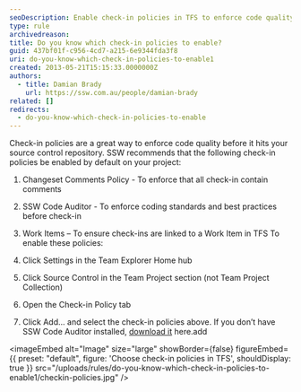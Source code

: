 ```yaml
---
seoDescription: Enable check-in policies in TFS to enforce code quality and coding standards before committing changes.
type: rule
archivedreason:
title: Do you know which check-in policies to enable?
guid: 437bf01f-c956-4cd7-a215-6e9344fda3f8
uri: do-you-know-which-check-in-policies-to-enable1
created: 2013-05-21T15:15:33.0000000Z
authors:
  - title: Damian Brady
    url: https://ssw.com.au/people/damian-brady
related: []
redirects:
  - do-you-know-which-check-in-policies-to-enable
---
```


Check-in policies are a great way to enforce code quality before it hits your source control repository. SSW recommends that the following check-in policies be enabled by default on your project:

1. Changeset Comments Policy - To enforce that all check-in contain comments
2. SSW Code Auditor - To enforce coding standards and best practices before check-in
3. Work Items – To ensure check-ins are linked to a Work Item in TFS
To enable these policies:

1. Click Settings in the Team Explorer Home hub
2. Click Source Control in the Team Project section (not Team Project Collection)
3. Open the Check-in Policy tab
4. Click Add... and select the check-in policies above. If you don’t have SSW Code Auditor installed, [download it](https://www.ssw.com.au/ssw/codeauditor/) here.add


<imageEmbed
  alt="Image"
  size="large"
  showBorder={false}
  figureEmbed={{
    preset: "default",
    figure: 'Choose check-in policies in TFS',
    shouldDisplay: true
  }}
  src="/uploads/rules/do-you-know-which-check-in-policies-to-enable1/checkin-policies.jpg"
/>